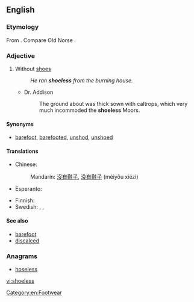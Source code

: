 ==English==

===Etymology===
From {{suffix|shoe|less|lang=en}}. Compare Old Norse {{m|non|skólaus||shoeless}}.

===Adjective===
{{en-adj|-}}

# Without [[shoes]]
#: ''He ran '''shoeless''' from the burning house.''
#* Dr. Addison
#*: The ground about was thick sown with caltrops, which very much incommoded the '''shoeless''' Moors.

====Synonyms====
* [[barefoot]], [[barefooted]], [[unshod]], [[unshoed]]

====Translations====
{{trans-top|without shoes}}
* Chinese:
*: Mandarin: [[沒有]][[鞋子]], [[没有]][[鞋子]] (méiyǒu xiézi)
* Esperanto: {{t|eo|senŝua}}
{{trans-mid}}
* Finnish: {{t+|fi|kengätön}}
* Swedish: {{t|sv|skolös}}, {{t|sv|oskodd}}, {{t+|sv|barfota}}
{{trans-bottom}}

====See also====
* [[barefoot]]
* [[discalced]]

===Anagrams===
* [[hoseless#English|hoseless]]

[[Category:en:Footwear]]

[[vi:shoeless]]